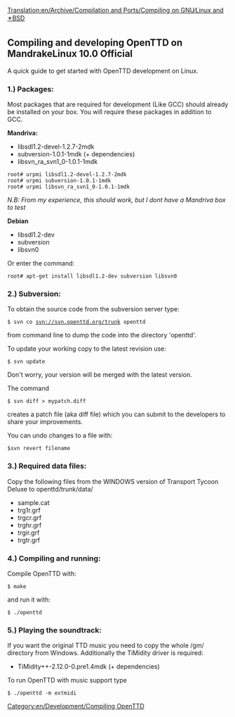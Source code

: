 [[Translation:en/Archive/Compilation and Ports/Compiling on GNU∕Linux and 🟉BSD]]
[[Category:en/Development/Compiling OpenTTD]]

==Compiling and developing OpenTTD on MandrakeLinux 10.0 Official==
A quick guide to get started with OpenTTD development on Linux.


===1.) Packages:===

Most packages that are required for development (Like GCC) should already be installed on your box. You will require these packages in addition to GCC.

'''Mandriva:'''
*libsdl1.2-devel-1.2.7-2mdk
*subversion-1.0.1-1mdk (+ dependencies)
*libsvn_ra_svn1_0-1.0.1-1mdk

<pre>root# urpmi libsdl1.2-devel-1.2.7-2mdk
root# urpmi subversion-1.0.1-1mdk
root# urpmi libsvn_ra_svn1_0-1.0.1-1mdk</pre>
''N.B: From my experience, this should work, but I dont have a Mandriva box to test''

'''Debian'''
*libsdl1.2-dev
*subversion
*libsvn0

Or enter the command:
<pre>root# apt-get install libsdl1.2-dev subversion libsvn0</pre>

===2.) Subversion:===

To obtain the source code from the subversion server type:

<code>$ svn co svn://svn.openttd.org/trunk openttd</code>

from command line to dump the code into the directory 'openttd'.

To update your working copy to the latest revision use:

<code>$ svn update</code>

Don't worry, your version will be merged with the latest version.

The command

<code>$ svn diff > mypatch.diff</code>

creates a patch file (aka diff file) which you can submit to the developers to share your improvements.

You can undo changes to a file with:

<code>$svn revert filename</code>

===3.) Required data files:===

Copy the following files from the WINDOWS version of Transport Tycoon Deluxe to openttd/trunk/data/
*sample.cat
*trg1r.grf
*trgcr.grf
*trghr.grf
*trgir.grf
*trgtr.grf

===4.) Compiling and running:===

Compile OpenTTD with:

<code>$ make</code>

and run it with:

<code>$ ./openttd</code>

===5.) Playing the soundtrack:===

If you want the original TTD music you need to copy the whole /gm/ directory from Windows. Additionally the TiMidity driver is required:

*TiMidity++-2.12.0-0.pre1.4mdk (+ dependencies)

To run OpenTTD with music support type

<code>$ ./openttd -m extmidi</code>